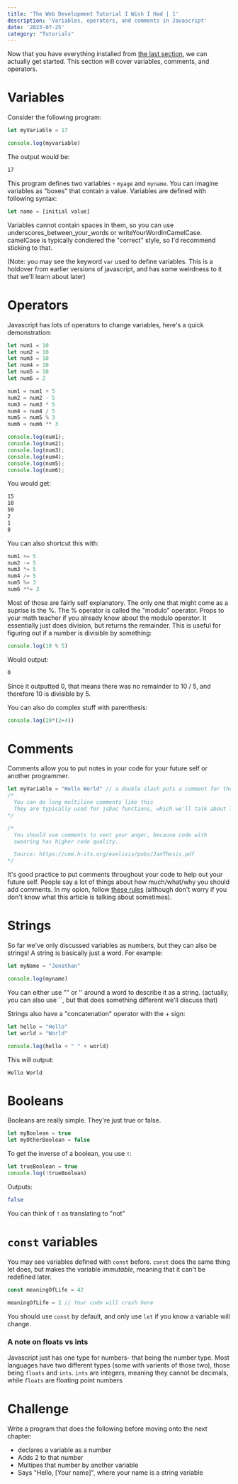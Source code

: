 ```yaml
---
title: 'The Web Development Tutorial I Wish I Had | 1'
description: 'Variables, operators, and comments in Javascript'
date: '2023-07-25'
category: "Tutorials"
---
```

Now that you have everything installed from [the last section](/posts/js-chapter0), we can actually get started. This section will cover variables, comments, and operators.

# Variables
Consider the following program:
```js
let myVariable = 17

console.log(myvariable)
```
The output would be:
```bash
17
```

This program defines two variables - `myage` and `myname`. You can imagine variables as "boxes" that contain a value. Variables are defined with following syntax:
```js
let name = [initial value]
```
Variables cannot contain spaces in them, so you can use underscores_between_your_words or writeYourWordInCamelCase. camelCase is typically condiered the "correct" style, so I'd recommend sticking to that.

(Note: you may see the keyword `var` used to define variables. This is a holdover from earlier versions of javascript, and has some weirdness to it that we'll learn about later)

# Operators
Javascript has lots of operators to change variables, here's a quick demonstration:
```js
let num1 = 10
let num2 = 10
let num3 = 10
let num4 = 10
let num5 = 10
let num6 = 2

num1 = num1 + 5
num2 = num2 - 5
num3 = num3 * 5
num4 = num4 / 5
num5 = num5 % 3
num6 = num6 ** 3

console.log(num1);
console.log(num2);
console.log(num3);
console.log(num4);
console.log(num5);
console.log(num6);
```
You would get:
```bash
15
10
50
2
1
8
```
You can also shortcut this with:
```js
num1 += 5
num2 -= 5
num3 *= 5
num4 /= 5
num5 %= 3
num6 **= 3
```


Most of those are fairly self explanatory. The only one that might come as a suprise is the %. The % operator is called the "modulo" operator. Props to your math teacher if you already know about the modulo operator. It essentially just does division, but returns the remainder. This is useful for figuring out if a number is divisible by something:
```js
console.log(10 % 5)
```
Would output:
```bash
0
```
Since it outputted 0, that means there was no remainder to 10 / 5, and therefore 10 is divisible by 5. 


You can also do complex stuff with parenthesis:
```js
console.log(20*(2+4))
```

# Comments
Comments allow you to put notes in your code for your future self or another programmer.
```js
let myVariable = "Hello World" // a double slash puts a comment for the rest of the line
/*
  You can do long multiline comments like this
  They are typically used for jsDoc functions, which we'll talk about later
*/

/*
  You should use comments to vent your anger, because code with 
  swearing has higher code quality.

  Source: https://cme.h-its.org/exelixis/pubs/JanThesis.pdf
*/

```
It's good practice to put comments throughout your code to help out your future self. People say a lot of things about how much/what/why you should add comments. In my opion, follow [these rules](https://stackoverflow.blog/2021/12/23/best-practices-for-writing-code-comments/) (although don't worry if you don't know what this article is talking about sometimes).


# Strings
So far we've only discussed variables as numbers, but they can also be strings! A string is basically just a word. For example:
```js
let myName = "Jonathan"

console.log(myname)
```
You can either use "" or '' around a word to describe it as a string. 
(actually, you can also use ``, but that does something different we'll discuss that) 

Strings also have a "concatenation" operator with the + sign:
```js
let hello = "Hello"
let world = "World"

console.log(hello + " " + world)
```
This will output:
```
Hello World
```

# Booleans
Booleans are really simple. They're just true or false.
```js
let myBoolean = true
let myOtherBoolean = false
```
To get the inverse of a boolean, you use `!`:
```js
let trueBoolean = true
console.log(!trueBoolean)
```
Outputs:
```bash
false
```
You can think of `!` as translating to "not"

# `const` variables
You may see variables defined with `const` before. `const` does the same thing let does, but makes the variable *immutable*, meaning that it can't be redefined later.
```js
const meaningOfLife = 42

meaningOfLife = 2 // Your code will crash here
```
You should use `const` by default, and only use `let` if you know a variable will change.

### A note on floats vs ints
Javascript just has one type for numbers- that being the number type. Most languages have two different types (some with varients of those two), those being `floats` and `ints`. `ints` are integers, meaning they cannot be decimals, while `floats` are floating point numbers


# Challenge
Write a program that does the following before moving onto the next chapter:
- declares a variable as a number
- Adds 2 to that number
- Multipes that number by another variable
- Says "Hello, [Your name]", where your name is a string variable